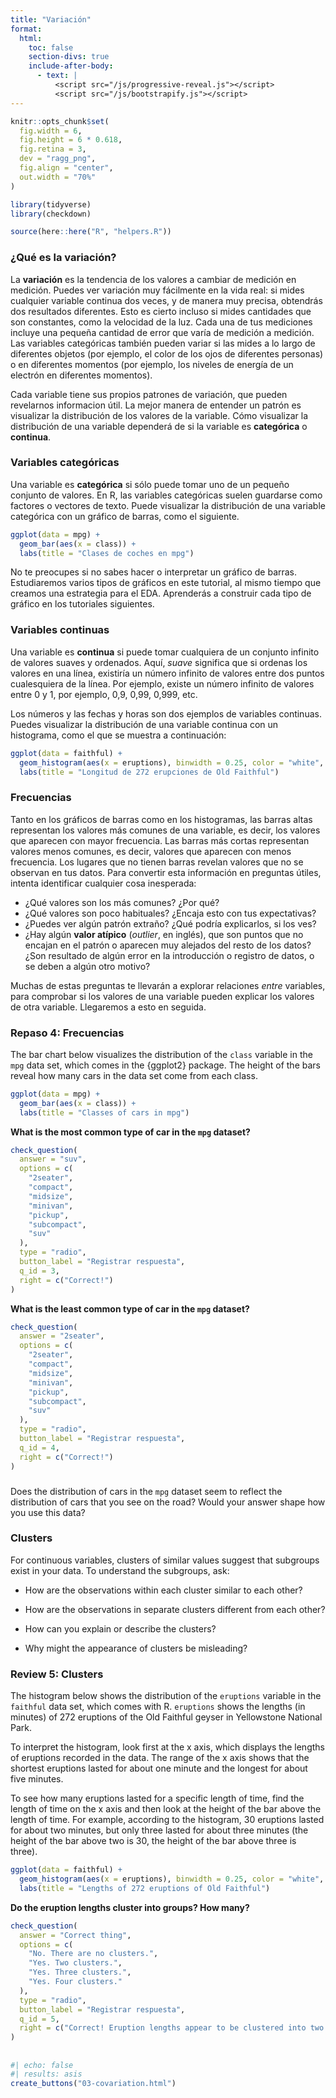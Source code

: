 ```yaml
---
title: "Variación"
format:
  html: 
    toc: false
    section-divs: true
    include-after-body: 
      - text: |
          <script src="/js/progressive-reveal.js"></script>
          <script src="/js/bootstrapify.js"></script>
---
```


```r
knitr::opts_chunk$set(
  fig.width = 6,
  fig.height = 6 * 0.618,
  fig.retina = 3,
  dev = "ragg_png",
  fig.align = "center",
  out.width = "70%"
)

library(tidyverse)
library(checkdown)

source(here::here("R", "helpers.R"))
```


### ¿Qué es la variación? {.no-hide}

La **variación** es la tendencia de los valores a cambiar de medición en medición. Puedes ver variación muy fácilmente en la vida real: si mides cualquier variable continua dos veces, y de manera muy precisa, obtendrás dos resultados diferentes. Esto es cierto incluso si mides cantidades que son constantes, como la velocidad de la luz. Cada una de tus mediciones incluye una pequeña cantidad de error que varía de medición a medición. Las variables categóricas también pueden variar si las mides a lo largo de diferentes objetos (por ejemplo, el color de los ojos de diferentes personas) o en diferentes momentos (por ejemplo, los niveles de energía de un electrón en diferentes momentos).

Cada variable tiene sus propios patrones de variación, que pueden revelarnos informacion útil. La mejor manera de entender un patrón es visualizar la distribución de los valores de la variable. Cómo visualizar la distribución de una variable dependerá de si la variable es **categórica** o **continua**.

### Variables categóricas

Una variable es **categórica** si sólo puede tomar uno de un pequeño conjunto de valores. En R, las variables categóricas suelen guardarse como factores o vectores de texto. Puede visualizar la distribución de una variable categórica con un gráfico de barras, como el siguiente.

```r
ggplot(data = mpg) +
  geom_bar(aes(x = class)) + 
  labs(title = "Clases de coches en mpg")
```

No te preocupes si no sabes hacer o interpretar un gráfico de barras. Estudiaremos varios tipos de gráficos en este tutorial, al mismo tiempo que creamos una estrategia para el EDA. Aprenderás a construir cada tipo de gráfico en los tutoriales siguientes.

### Variables continuas

Una variable es **continua** si puede tomar cualquiera de un conjunto infinito de valores suaves y ordenados. Aquí, _suave_ significa que si ordenas los valores en una línea, existiría un número infinito de valores entre dos puntos cualesquiera de la línea. Por ejemplo, existe un número infinito de valores entre 0 y 1, por ejemplo, 0,9, 0,99, 0,999, etc. 

Los números y las fechas y horas son dos ejemplos de variables continuas. Puedes visualizar la distribución de una variable continua con un histograma, como el que se muestra a continuación:

```r
ggplot(data = faithful) +
  geom_histogram(aes(x = eruptions), binwidth = 0.25, color = "white", linewidth = 0.25) + 
  labs(title = "Longitud de 272 erupciones de Old Faithful")
```

### Frecuencias

Tanto en los gráficos de barras como en los histogramas, las barras altas representan los valores más comunes de una variable, es decir, los valores que aparecen con mayor frecuencia. Las barras más cortas representan valores menos comunes, es decir, valores que aparecen con menos frecuencia. Los lugares que no tienen barras revelan valores que no se observan en tus datos. Para convertir esta información en preguntas útiles, intenta identificar cualquier cosa inesperada:

- ¿Qué valores son los más comunes? ¿Por qué?
- ¿Qué valores son poco habituales? ¿Encaja esto con tus expectativas?
- ¿Puedes ver algún patrón extraño? ¿Qué podría explicarlos, si los ves?
- ¿Hay algún **valor atípico** (_outlier_, en inglés), que son puntos que no encajan en el patrón o aparecen muy alejados del resto de los datos? ¿Son resultado de algún error en la introducción o registro de datos, o se deben a algún otro motivo?

Muchas de estas preguntas te llevarán a explorar relaciones _entre_ variables, para comprobar si los valores de una variable pueden explicar los valores de otra variable. Llegaremos a esto en seguida.

### Repaso 4: Frecuencias

The bar chart below visualizes the distribution of the `class` variable in the `mpg` data set, which comes in the {ggplot2} package. The height of the bars reveal how many cars in the data set come from each class. 

```r
ggplot(data = mpg) +
  geom_bar(aes(x = class)) + 
  labs(title = "Classes of cars in mpg")
```

::: {.callout-note appearance="simple" icon=false .question}

**What is the most common type of car in the `mpg` dataset?**

```r
check_question(
  answer = "suv", 
  options = c(
    "2seater",
    "compact",
    "midsize",
    "minivan",
    "pickup",
    "subcompact",
    "suv"
  ), 
  type = "radio", 
  button_label = "Registrar respuesta", 
  q_id = 3,
  right = c("Correct!")
)
```
:::

::: {.callout-note appearance="simple" icon=false .question}

**What is the least common type of car in the `mpg` dataset?**

```r
check_question(
  answer = "2seater", 
  options = c(
    "2seater",
    "compact",
    "midsize",
    "minivan",
    "pickup",
    "subcompact",
    "suv"
  ), 
  type = "radio", 
  button_label = "Registrar respuesta", 
  q_id = 4,
  right = c("Correct!")
)
```
:::

###

Does the distribution of cars in the `mpg` dataset seem to reflect the distribution of cars that you see on the road? Would your answer shape how you use this data?

### Clusters

For continuous variables, clusters of similar values suggest that subgroups exist in your data. To understand the subgroups, ask:

* How are the observations within each cluster similar to each other?

* How are the observations in separate clusters different from each other?

* How can you explain or describe the clusters?

* Why might the appearance of clusters be misleading?


### Review 5: Clusters

The histogram below shows the distribution of the `eruptions` variable in the `faithful` data set, which comes with R. `eruptions` shows the lengths (in minutes) of 272 eruptions of the Old Faithful geyser in Yellowstone National Park.

To interpret the histogram, look first at the x axis, which displays the lengths of eruptions recorded in the data. The range of the x axis shows that the shortest eruptions lasted for about one minute and the longest for about five minutes. 

To see how many eruptions lasted for a specific length of time, find the length of time on the x axis and then look at the height of the bar above the length of time. For example, according to the histogram, 30 eruptions lasted for about two minutes, but only three lasted for about three minutes (the height of the bar above two is 30, the height of the bar above three is three).

```r
ggplot(data = faithful) +
  geom_histogram(aes(x = eruptions), binwidth = 0.25, color = "white", linewidth = 0.25) + 
  labs(title = "Lengths of 272 eruptions of Old Faithful")
```

::: {.callout-note appearance="simple" icon=false .question}

**Do the eruption lengths cluster into groups? How many?**

```r
check_question(
  answer = "Correct thing", 
  options = c(
    "No. There are no clusters.",
    "Yes. Two clusters.",
    "Yes. Three clusters.",
    "Yes. Four clusters."
  ), 
  type = "radio", 
  button_label = "Registrar respuesta", 
  q_id = 5,
  right = c("Correct! Eruption lengths appear to be clustered into two groups: there are short eruptions (of around 2 minutes) and long eruptions (4-5 minutes), but few eruptions in between.")
)
```
:::


##

```r
#| echo: false
#| results: asis
create_buttons("03-covariation.html")
```
